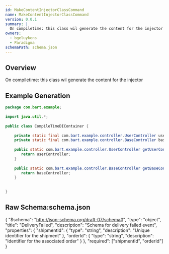 ```yaml
---
id: MakeContentInjectorClassCommand
name: MakeContentInjectorClassCommand
version: 0.0.1
summary: |
  On compiletime: this class wil generate the content for the injector
owners:
  - bgeluykens
  - Paradigma
schemaPath: schema.json
---
```



## Overview

 On compiletime: this class wil generate the content for the injector

<NodeGraph />

<SchemaViewer file="schema.json" title="JSON Schema" maxHeight="500" />

## Example Generation

```java
package com.bart.example;  
  
import java.util.*;  
  
public class CompileTimeDIContainer {  
  
    private static final com.bart.example.controller.UserController userController = new com.bart.example.controller.UserController();  
    private static final com.bart.example.controller.BaseController baseController = new com.bart.example.controller.BaseController();  
  
    public static com.bart.example.controller.UserController getUserController () {  
       return userController;  
    }  
  
    public static com.bart.example.controller.BaseController getBaseController () {  
       return baseController;  
    }  
  
  
}
```

 ## Raw Schema:schema.json

{
    "$schema": "http://json-schema.org/draft-07/schema#",
    "type": "object",
    "title": "DeliveryFailed",
    "description": "Schema for delivery failed event",
    "properties": {
        "shipmentId": {
            "type": "string",
            "description": "Unique identifier for the shipment"
        },
        "orderId": {
            "type": "string",
            "description": "Identifier for the associated order"
        }
    },
    "required": ["shipmentId", "orderId"]
}